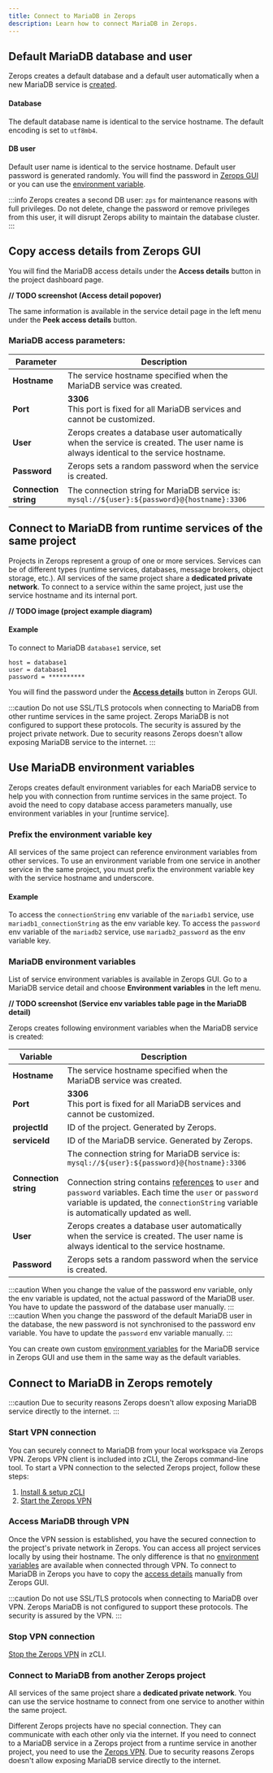 ```yaml
---
title: Connect to MariaDB in Zerops
description: Learn how to connect MariaDB in Zerops.
---
```


## Default MariaDB database and user

Zerops creates a default database and a default user automatically when a new MariaDB service is [created](/mariadb/how-to/create).

#### Database

The default database name is identical to the service hostname. The default encoding is set to `utf8mb4`.

#### DB user

Default user name is identical to the service hostname. Default user password is generated randomly. You will find the password in [Zerops GUI](/mariadb/how-to/connect#copy-access-details-from-zerops-gui) or you can use the [environment variable](#use-mariadb-environment-variables).

:::info
Zerops creates a second DB user: `zps` for maintenance reasons with full privileges. Do not delete, change the password or remove privileges from this user, it will disrupt Zerops ability to maintain the database cluster.
:::

## Copy access details from Zerops GUI

You will find the MariaDB access details under the **Access details** button in the project dashboard page.

**// TODO screenshot (Access detail popover)**

The same information is available in the service detail page in the left menu under the **Peek access details** button.

### MariaDB access parameters:

| Parameter             | Description                                                                                                                          |
| --------------------- | ------------------------------------------------------------------------------------------------------------------------------------ |
| **Hostname**          | The service hostname specified when the MariaDB service was created.                                                                 |
| **Port**              | **3306**<br/>This port is fixed for all MariaDB services and cannot be customized.                                                   |
| **User**              | Zerops creates a database user automatically when the service is created. The user name is always identical to the service hostname. |
| **Password**          | Zerops sets a random password when the service is created.                                                                           |
| **Connection string** | The connection string for MariaDB service is:<br/>`mysql://${user}:${password}@{hostname}:3306`                                      |

## Connect to MariaDB from runtime services of the same project

Projects in Zerops represent a group of one or more services. Services can be of different types (runtime services, databases, message brokers, object storage, etc.). All services of the same project share a **dedicated private network**. To connect to a service within the same project, just use the service hostname and its internal port.

**// TODO image (project example diagram)**

#### Example

To connect to MariaDB `database1` service, set

```
host = database1
user = database1
password = **********
```

You will find the password under the [**Access details**](/mariadb/how-to/connect#copy-access-details-from-zerops-gui) button in Zerops GUI.

:::caution
Do not use SSL/TLS protocols when connecting to MariaDB from other runtime services in the same project. Zerops MariaDB is not configured to support these protocols. The security is assured by the project private network. Due to security reasons Zerops doesn't allow exposing MariaDB service to the internet.
:::

## Use MariaDB environment variables

Zerops creates default environment variables for each MariaDB service to help you with connection from runtime services in the same project. To avoid the need to copy database access parameters manually, use environment variables in your [runtime service].

### Prefix the environment variable key

All services of the same project can reference environment variables from other services. To use an environment variable from one service in another service in the same project, you must prefix the environment variable key with the service hostname and underscore.

#### Example

To access the `connectionString` env variable of the `mariadb1` service, use `mariadb1_connectionString` as the env variable key.
To access the `password` env variable of the `mariadb2` service, use `mariadb2_password` as the env variable key.

### MariaDB environment variables

List of service environment variables is available in Zerops GUI. Go to a MariaDB service detail and choose **Environment variables** in the left menu.

**// TODO screenshot (Service env variables table page in the MariaDB detail)**

Zerops creates following environment variables when the MariaDB service is created:

| Variable              | Description                                                                                                                                                                                                                                                                                                                                                       |
| --------------------- | ----------------------------------------------------------------------------------------------------------------------------------------------------------------------------------------------------------------------------------------------------------------------------------------------------------------------------------------------------------------- |
| **Hostname**          | The service hostname specified when the MariaDB service was created.                                                                                                                                                                                                                                                                                              |
| **Port**              | **3306**<br/>This port is fixed for all MariaDB services and cannot be customized.                                                                                                                                                                                                                                                                                |
| **projectId**         | ID of the project. Generated by Zerops.                                                                                                                                                                                                                                                                                                                           |
| **serviceId**         | ID of the MariaDB service. Generated by Zerops.                                                                                                                                                                                                                                                                                                                   |
| **Connection string** | The connection string for MariaDB service is:<br/>`mysql://${user}:${password}@{hostname}:3306`<br/><br/>Connection string contains [references](/mariadb/how-to/connect#mariadb-access-parameters) to `user` and `password` variables. Each time the `user` or `password` variable is updated, the `connectionString` variable is automatically updated as well. |
| **User**              | Zerops creates a database user automatically when the service is created. The user name is always identical to the service hostname.                                                                                                                                                                                                                              |
| **Password**          | Zerops sets a random password when the service is created.                                                                                                                                                                                                                                                                                                        |

:::caution
When you change the value of the password env variable, only the env variable is updated, not the actual password of the MariaDB user. You have to update the password of the database user manually.
:::
:::caution
When you change the password of the default MariaDB user in the database, the new password is not synchronised to the password env variable. You have to update the `password` env variable manually.
:::

You can create own custom [environment variables](/features/env-variables) for the MariaDB service in Zerops GUI and use them in the same way as the default variables.

## Connect to MariaDB in Zerops remotely

:::caution
Due to security reasons Zerops doesn't allow exposing MariaDB service directly to the internet.
:::

### Start VPN connection

You can securely connect to MariaDB from your local workspace via Zerops VPN. Zerops VPN client is included into zCLI, the Zerops command-line tool. To start a VPN connection to the selected Zerops project, follow these steps:

1. [Install & setup zCLI](/references/cli)
2. [Start the Zerops VPN](/references/vpn#start-vpn)

### Access MariaDB through VPN

Once the VPN session is established, you have the secured connection to the project's private network in Zerops. You can access all project services locally by using their hostname. The only difference is that no [environment variables](#use-mariadb-environment-variables) are available when connected through VPN. To connect to MariaDB in Zerops you have to copy the [access details](#copy-access-details-from-zerops-gui) manually from Zerops GUI.

:::caution
Do not use SSL/TLS protocols when connecting to MariaDB over VPN. Zerops MariaDB is not configured to support these protocols. The security is assured by the VPN.
:::

### Stop VPN connection

[Stop the Zerops VPN](/references/vpn#stop-vpn) in zCLI.

### Connect to MariaDB from another Zerops project

All services of the same project share a **dedicated private network**. You can use the service hostname to connect from one service to another within the same project.

Different Zerops projects have no special connection. They can communicate with each other only via the internet. If you need to connect to a MariaDB service in a Zerops project from a runtime service in another project, you need to use the [Zerops VPN](#access-mariadb-through-vpn). Due to security reasons Zerops doesn't allow exposing MariaDB service directly to the internet.
